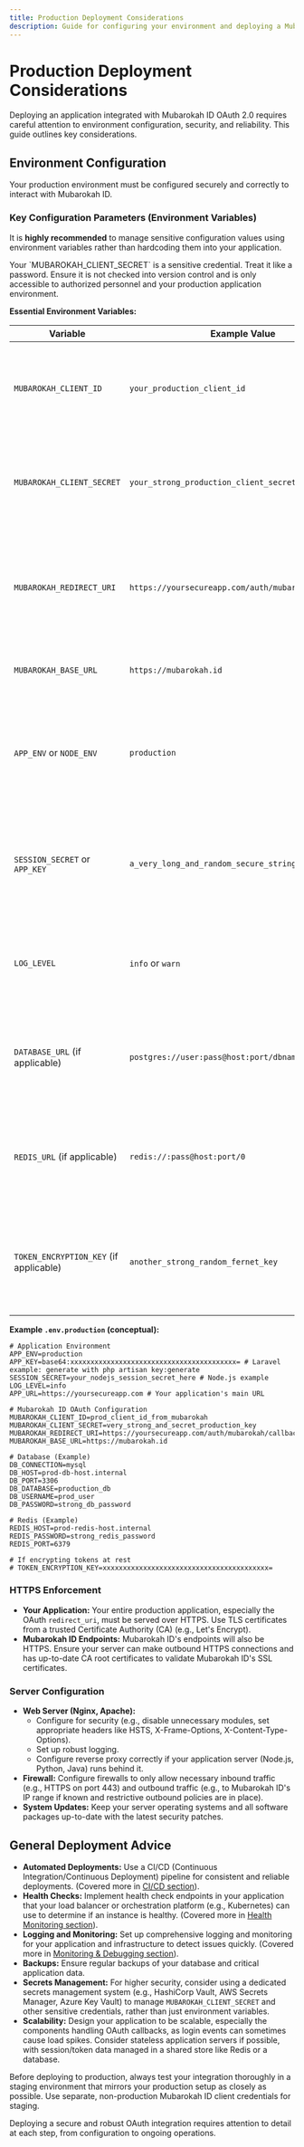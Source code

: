 ```yaml
---
title: Production Deployment Considerations
description: Guide for configuring your environment and deploying a Mubarokah ID OAuth 2.0 integrated application to production.
---
```


# Production Deployment Considerations

Deploying an application integrated with Mubarokah ID OAuth 2.0 requires careful attention to environment configuration, security, and reliability. This guide outlines key considerations.

## Environment Configuration

Your production environment must be configured securely and correctly to interact with Mubarokah ID.

### Key Configuration Parameters (Environment Variables)

It is **highly recommended** to manage sensitive configuration values using environment variables rather than hardcoding them into your application.

<Callout type="important" title="Secure Your Credentials!">
  Your `MUBAROKAH_CLIENT_SECRET` is a sensitive credential. Treat it like a password. Ensure it is not checked into version control and is only accessible to authorized personnel and your production application environment.
</Callout>

**Essential Environment Variables:**

| Variable                     | Example Value                                  | Description                                                                                                                               |
|------------------------------|------------------------------------------------|-------------------------------------------------------------------------------------------------------------------------------------------|
| `MUBAROKAH_CLIENT_ID`        | `your_production_client_id`                    | Your application's unique Client ID provided by Mubarokah ID for the production environment.                                                |
| `MUBAROKAH_CLIENT_SECRET`    | `your_strong_production_client_secret`         | Your application's confidential Client Secret for the production environment. **Keep this highly secure.**                                  |
| `MUBAROKAH_REDIRECT_URI`     | `https://yoursecureapp.com/auth/mubarokah/callback` | The exact, HTTPS-secured URL Mubarokah ID will redirect users back to after authentication. Must be registered with Mubarokah ID.        |
| `MUBAROKAH_BASE_URL`         | `https://mubarokah.id`                         | The base URL for Mubarokah ID's OAuth and API endpoints.                                                                                    |
| `APP_ENV` or `NODE_ENV`      | `production`                                   | Sets your application's environment to production mode (often enables optimizations and disables debugging features).                     |
| `SESSION_SECRET` or `APP_KEY`| `a_very_long_and_random_secure_string`         | A strong, random secret key used for session encryption and signing. Generate a unique one for production.                                |
| `LOG_LEVEL`                  | `info` or `warn`                               | Controls the verbosity of your application logs. `info` is common for production, `warn` or `error` for less verbosity.                    |
| `DATABASE_URL` (if applicable)| `postgres://user:pass@host:port/dbname`        | Connection string for your production database (if your app uses one for user data, token storage etc.).                                  |
| `REDIS_URL` (if applicable)  | `redis://:pass@host:port/0`                    | Connection string for your production Redis instance (if used for caching, session storage, or token storage).                            |
| `TOKEN_ENCRYPTION_KEY` (if applicable) | `another_strong_random_fernet_key`   | If you are encrypting tokens (e.g., refresh tokens) at rest in your database/cache, this is the key used for that encryption.             |

**Example `.env.production` (conceptual):**
```env
# Application Environment
APP_ENV=production
APP_KEY=base64:xxxxxxxxxxxxxxxxxxxxxxxxxxxxxxxxxxxxxxxxx= # Laravel example: generate with php artisan key:generate
SESSION_SECRET=your_nodejs_session_secret_here # Node.js example
LOG_LEVEL=info
APP_URL=https://yoursecureapp.com # Your application's main URL

# Mubarokah ID OAuth Configuration
MUBAROKAH_CLIENT_ID=prod_client_id_from_mubarokah
MUBAROKAH_CLIENT_SECRET=very_strong_and_secret_production_key
MUBAROKAH_REDIRECT_URI=https://yoursecureapp.com/auth/mubarokah/callback
MUBAROKAH_BASE_URL=https://mubarokah.id

# Database (Example)
DB_CONNECTION=mysql
DB_HOST=prod-db-host.internal
DB_PORT=3306
DB_DATABASE=production_db
DB_USERNAME=prod_user
DB_PASSWORD=strong_db_password

# Redis (Example)
REDIS_HOST=prod-redis-host.internal
REDIS_PASSWORD=strong_redis_password
REDIS_PORT=6379

# If encrypting tokens at rest
# TOKEN_ENCRYPTION_KEY=xxxxxxxxxxxxxxxxxxxxxxxxxxxxxxxxxxxxxxxxx=
```

### HTTPS Enforcement
-   **Your Application:** Your entire production application, especially the OAuth `redirect_uri`, must be served over HTTPS. Use TLS certificates from a trusted Certificate Authority (CA) (e.g., Let's Encrypt).
-   **Mubarokah ID Endpoints:** Mubarokah ID's endpoints will also be HTTPS. Ensure your server can make outbound HTTPS connections and has up-to-date CA root certificates to validate Mubarokah ID's SSL certificates.

### Server Configuration
-   **Web Server (Nginx, Apache):**
    -   Configure for security (e.g., disable unnecessary modules, set appropriate headers like HSTS, X-Frame-Options, X-Content-Type-Options).
    -   Set up robust logging.
    -   Configure reverse proxy correctly if your application server (Node.js, Python, Java) runs behind it.
-   **Firewall:** Configure firewalls to only allow necessary inbound traffic (e.g., HTTPS on port 443) and outbound traffic (e.g., to Mubarokah ID's IP range if known and restrictive outbound policies are in place).
-   **System Updates:** Keep your server operating systems and all software packages up-to-date with the latest security patches.

## General Deployment Advice

-   **Automated Deployments:** Use a CI/CD (Continuous Integration/Continuous Deployment) pipeline for consistent and reliable deployments. (Covered more in [CI/CD section](./ci-cd)).
-   **Health Checks:** Implement health check endpoints in your application that your load balancer or orchestration platform (e.g., Kubernetes) can use to determine if an instance is healthy. (Covered more in [Health Monitoring section](./health-monitoring)).
-   **Logging and Monitoring:** Set up comprehensive logging and monitoring for your application and infrastructure to detect issues quickly. (Covered more in [Monitoring & Debugging section](../../operations/monitoring-debugging)).
-   **Backups:** Ensure regular backups of your database and critical application data.
-   **Secrets Management:** For higher security, consider using a dedicated secrets management system (e.g., HashiCorp Vault, AWS Secrets Manager, Azure Key Vault) to manage `MUBAROKAH_CLIENT_SECRET` and other sensitive credentials, rather than just environment variables.
-   **Scalability:** Design your application to be scalable, especially the components handling OAuth callbacks, as login events can sometimes cause load spikes. Consider stateless application servers if possible, with session/token data managed in a shared store like Redis or a database.

<Callout type="tip" title="Staging Environment">
  Before deploying to production, always test your integration thoroughly in a staging environment that mirrors your production setup as closely as possible. Use separate, non-production Mubarokah ID client credentials for staging.
</Callout>

Deploying a secure and robust OAuth integration requires attention to detail at each step, from configuration to ongoing operations.
